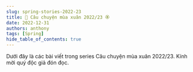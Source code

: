```yaml
---
slug: spring-stories-2022-23
title: 🌸 Câu chuyện mùa xuân 2022/23 🏵
date: 2022-12-31
authors: anthony
tags: [Spring]
hide_table_of_contents: true
---
```



Dưới đây là các bài viết trong series Câu chuyện mùa xuân 2022/23. Kính mời quý độc giả đón đọc.

<!-- truncate -->

<Tabs lazy>
  <TabItem value="one" label="1/2022" default>
    <FirstPost />
  </TabItem>
  <TabItem value="two" label="2/2022">
    <SecondPost />
  </TabItem>
  <TabItem value="three" label="1/2023">
    <ThirdPost />
  </TabItem>
  <TabItem value="four" label="2/2023">
    <FourthPost />
  </TabItem>
</Tabs>
